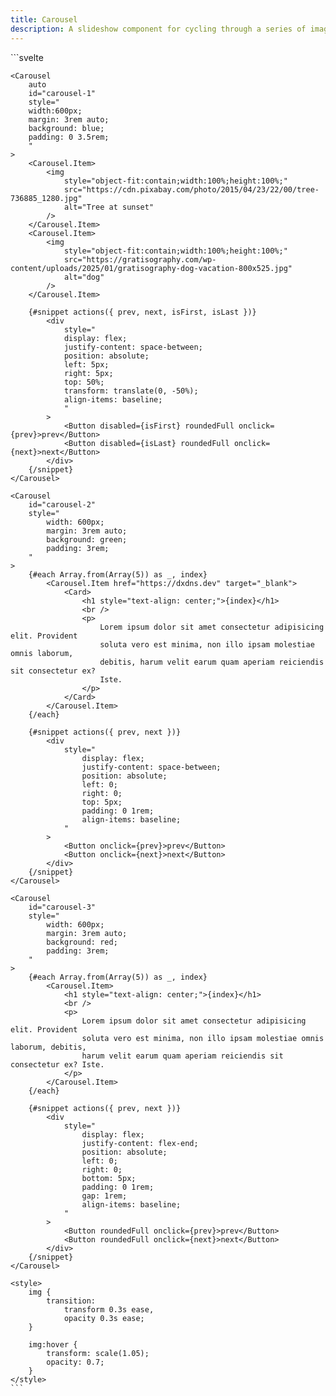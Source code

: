 ```yaml
---
title: Carousel
description: A slideshow component for cycling through a series of images or content panels, with support for navigation controls and autoplay.
---
```


<Tabs>
  <TabItem label="Preview">
    <CarouselPreview client:load />
  </TabItem>
  <TabItem label="Usage">
    ```svelte
    <script lang="ts">
        import { Button, Card, Carousel } from "@dxdns/feflow"
    </script>

    <Carousel
        auto
        id="carousel-1"
        style="
        width:600px;
        margin: 3rem auto; 
        background: blue; 
        padding: 0 3.5rem;
        "
    >
        <Carousel.Item>
            <img
                style="object-fit:contain;width:100%;height:100%;"
                src="https://cdn.pixabay.com/photo/2015/04/23/22/00/tree-736885_1280.jpg"
                alt="Tree at sunset"
            />
        </Carousel.Item>
        <Carousel.Item>
            <img
                style="object-fit:contain;width:100%;height:100%;"
                src="https://gratisography.com/wp-content/uploads/2025/01/gratisography-dog-vacation-800x525.jpg"
                alt="dog"
            />
        </Carousel.Item>

        {#snippet actions({ prev, next, isFirst, isLast })}
            <div
                style="
                display: flex;
                justify-content: space-between;
                position: absolute;
                left: 5px;
                right: 5px;
                top: 50%;
                transform: translate(0, -50%);
                align-items: baseline;
                "
            >
                <Button disabled={isFirst} roundedFull onclick={prev}>prev</Button>
                <Button disabled={isLast} roundedFull onclick={next}>next</Button>
            </div>
        {/snippet}
    </Carousel>

    <Carousel
        id="carousel-2"
        style="
            width: 600px;
            margin: 3rem auto;
            background: green;
            padding: 3rem;
        "
    >
        {#each Array.from(Array(5)) as _, index}
            <Carousel.Item href="https://dxdns.dev" target="_blank">
                <Card>
                    <h1 style="text-align: center;">{index}</h1>
                    <br />
                    <p>
                        Lorem ipsum dolor sit amet consectetur adipisicing elit. Provident
                        soluta vero est minima, non illo ipsam molestiae omnis laborum,
                        debitis, harum velit earum quam aperiam reiciendis sit consectetur ex?
                        Iste.
                    </p>
                </Card>
            </Carousel.Item>
        {/each}

        {#snippet actions({ prev, next })}
            <div
                style="
                    display: flex;
                    justify-content: space-between;
                    position: absolute;
                    left: 0;
                    right: 0;
                    top: 5px;
                    padding: 0 1rem;
                    align-items: baseline;
                "
            >
                <Button onclick={prev}>prev</Button>
                <Button onclick={next}>next</Button>
            </div>
        {/snippet}
    </Carousel>

    <Carousel
        id="carousel-3"
        style="
            width: 600px;
            margin: 3rem auto;
            background: red;
            padding: 3rem;
        "
    >
        {#each Array.from(Array(5)) as _, index}
            <Carousel.Item>
                <h1 style="text-align: center;">{index}</h1>
                <br />
                <p>
                    Lorem ipsum dolor sit amet consectetur adipisicing elit. Provident
                    soluta vero est minima, non illo ipsam molestiae omnis laborum, debitis,
                    harum velit earum quam aperiam reiciendis sit consectetur ex? Iste.
                </p>
            </Carousel.Item>
        {/each}

        {#snippet actions({ prev, next })}
            <div
                style="
                    display: flex;
                    justify-content: flex-end;
                    position: absolute;
                    left: 0;
                    right: 0;
                    bottom: 5px;
                    padding: 0 1rem;
                    gap: 1rem;
                    align-items: baseline;
                "
            >
                <Button roundedFull onclick={prev}>prev</Button>
                <Button roundedFull onclick={next}>next</Button>
            </div>
        {/snippet}
    </Carousel>

    <style>
        img {
            transition:
                transform 0.3s ease,
                opacity 0.3s ease;
        }

        img:hover {
            transform: scale(1.05);
            opacity: 0.7;
        }
    </style>
    ```
  </TabItem>
</Tabs>